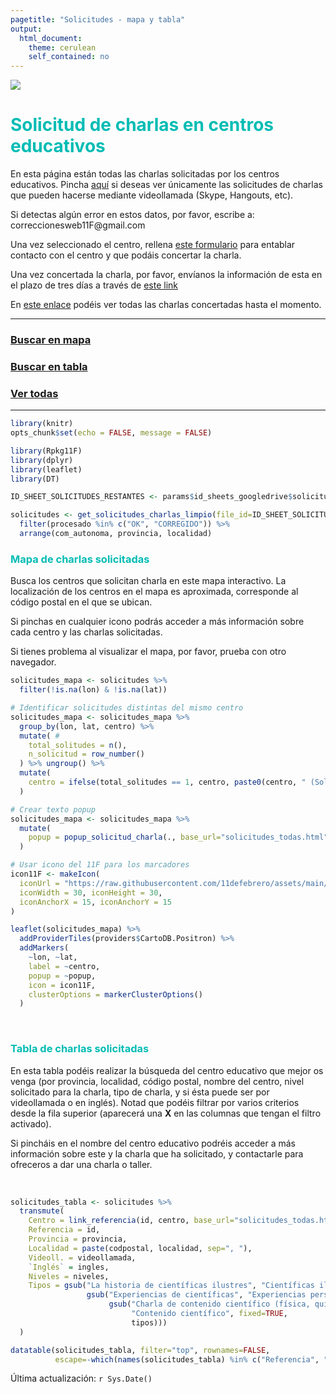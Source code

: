 ```yaml
---
pagetitle: "Solicitudes - mapa y tabla"
output: 
  html_document: 
    theme: cerulean
    self_contained: no
---
```



![](https://raw.githubusercontent.com/11defebrero/assets/main/images/banner11F.png)


<style type="text/css">

h1 {
  color: #00BCB4;
}
h2 {
  color: #00BCB4;
}
h3 {
  color: #00BCB4;
}
h4 {
  color: #00BCB4;
}
h5 {
  color: #00BCB4;
}
li {
  color: #00BCB4;
}
</style>



# Solicitud de charlas en centros educativos


En esta página están todas las charlas solicitadas por los centros educativos. Pincha [aquí](solicitudes_videollamada.html) si deseas ver únicamente las solicitudes de charlas que pueden hacerse mediante videollamada (Skype, Hangouts, etc).

Si detectas algún error en estos datos, por favor, escribe a: correccionesweb11F@gmail.com

Una vez seleccionado el centro, rellena [este formulario](https://docs.google.com/forms/d/e/1FAIpQLSeRsopW6HNOvJ47sUP5hYZN3qS78iVDhpDZkxVnIoQWH-GpyA/viewform) para entablar contacto con el centro y que podáis concertar la charla. 

Una vez concertada la charla, por favor, envíanos la información de esta en el plazo de tres días a través de [este link](https://11defebrero.org/quieres-anunciar-una-charla-o-actividad)

En [este enlace](concertadas_mapa_tabla.html) podéis ver todas las charlas concertadas hasta el momento.

-------------

### [Buscar en mapa](#mapa-de-charlas-solicitadas)

### [Buscar en tabla](#tabla-de-charlas-solicitadas)

### [Ver todas](solicitudes_todas.html#detalles){target="_blank"}


-------------


```r
library(knitr)
opts_chunk$set(echo = FALSE, message = FALSE)
```

```r
library(Rpkg11F)
library(dplyr)
library(leaflet)
library(DT)
```

```r

ID_SHEET_SOLICITUDES_RESTANTES <- params$id_sheets_googledrive$solicitudes$restantes

solicitudes <- get_solicitudes_charlas_limpio(file_id=ID_SHEET_SOLICITUDES_RESTANTES) %>% 
  filter(procesado %in% c("OK", "CORREGIDO")) %>% 
  arrange(com_autonoma, provincia, localidad)

```


### Mapa de charlas solicitadas

Busca los centros que solicitan charla en este mapa interactivo. La localización de los centros en el mapa es aproximada, corresponde al código postal en el que se ubican.

Si pinchas en cualquier icono podrás acceder a más información sobre cada centro y las charlas solicitadas. 

Si tienes problema al visualizar el mapa, por favor, prueba con otro navegador.

```r

solicitudes_mapa <- solicitudes %>%
  filter(!is.na(lon) & !is.na(lat))

# Identificar solicitudes distintas del mismo centro
solicitudes_mapa <- solicitudes_mapa %>% 
  group_by(lon, lat, centro) %>% 
  mutate( # 
    total_solitudes = n(),
    n_solicitud = row_number()
  ) %>% ungroup() %>% 
  mutate(
    centro = ifelse(total_solitudes == 1, centro, paste0(centro, " (Solicitud ", n_solicitud, ")"))
  )

# Crear texto popup
solicitudes_mapa <- solicitudes_mapa %>% 
  mutate(
    popup = popup_solicitud_charla(., base_url="solicitudes_todas.html")
  )

```

```r

# Usar icono del 11F para los marcadores
icon11F <- makeIcon(
  iconUrl = "https://raw.githubusercontent.com/11defebrero/assets/main/images/11f_transparente.png",
  iconWidth = 30, iconHeight = 30,
  iconAnchorX = 15, iconAnchorY = 15
)

leaflet(solicitudes_mapa) %>%
  addProviderTiles(providers$CartoDB.Positron) %>%
  addMarkers(
    ~lon, ~lat, 
    label = ~centro, 
    popup = ~popup, 
    icon = icon11F,  
    clusterOptions = markerClusterOptions()
  )

```

<br/>


### Tabla de charlas solicitadas

En esta tabla podéis realizar la búsqueda del centro educativo que mejor os venga (por provincia, localidad, código postal, nombre del centro, nivel solicitado para la charla, tipo de charla, y si ésta puede ser por videollamada o en inglés). Notad que podéis filtrar por varios criterios desde la fila superior (aparecerá una **X** en las columnas que tengan el filtro activado). 

Si pincháis en el nombre del centro educativo podréis acceder a más información sobre este y la charla que ha solicitado, y contactarle para ofreceros a dar una charla o taller.

<br/>

```r

solicitudes_tabla <- solicitudes %>% 
  transmute(
    Centro = link_referencia(id, centro, base_url="solicitudes_todas.html"),
    Referencia = id,
    Provincia = provincia,
    Localidad = paste(codpostal, localidad, sep=", "),
    Videoll. = videollamada,
    `Inglés` = ingles,
    Niveles = niveles,
    Tipos = gsub("La historia de científicas ilustres", "Científicas ilustres", fixed=TRUE,
                 gsub("Experiencias de científicas", "Experiencias personales", fixed=TRUE,
                      gsub("Charla de contenido científico (física, química, tecnología, ciencias de la vida...)", 
                           "Contenido científico", fixed=TRUE,
                           tipos)))
  )

```

```r

datatable(solicitudes_tabla, filter="top", rownames=FALSE, 
          escape=-which(names(solicitudes_tabla) %in% c("Referencia", "Centro")))

```


Última actualización: `r Sys.Date()`


